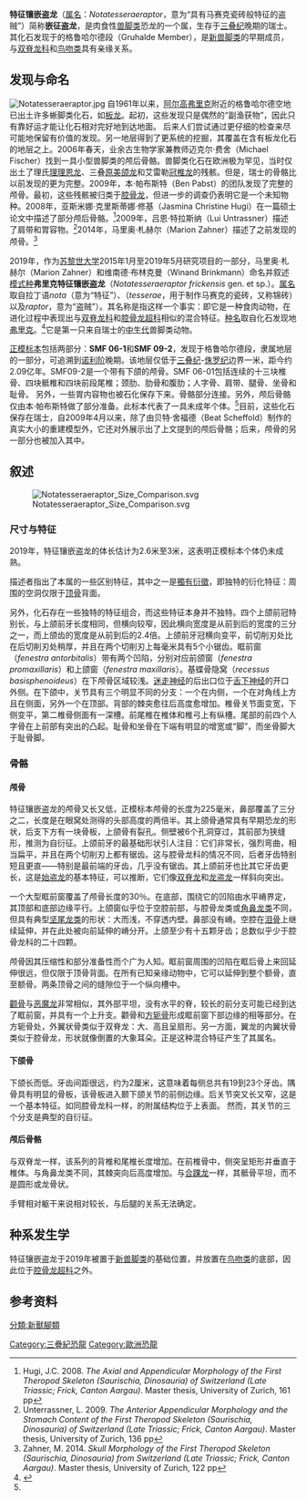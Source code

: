 {{automatic taxobox
| taxon = Notatesseraeraptor
| fossil_range = [[三叠纪|三叠纪]]晚期,<br>~{{fossil range|209}}
| image=Coelophysoid.JPG
| image_caption = [[正模标本|正模标本]]，位于瑞士弗里克博物馆
| display_parents = 2
| authority = Zahner & Brinkmann, 2019 
| type_species = '''弗里克特征镶嵌盗龙'''<br/>'''''Notatesseraeraptor frickensis'''''
| type_species_authority = Zahner & Brinkmann, 2019
}}

'''特征镶嵌盗龙'''（[[属名|属名]]：''Notatesseraeraptor''，意为“具有马赛克瓷砖般特征的盗贼”）简称'''嵌征盗龙'''，是肉食性[[兽脚类|兽脚类]]恐龙的一个属，生存于[[三叠纪|三叠纪]]晚期的瑞士。其化石发现于{{link-en|克莱特高组|Klettgau Formation}}的格鲁哈尔德段（Gruhalde Member），是[[新兽脚类|新兽脚类]]的早期成员，与[[双脊龙科|双脊龙科]]和[[鸟吻类|鸟吻类]]具有亲缘关系。

==发现与命名==
[[File:Notatesseraeraptor.jpg|thumb]]
自1961年以来，[[阿尔高|阿尔高]][[弗里克|弗里克]]附近的格鲁哈尔德空地已出土许多蜥脚类化石，如[[板龙|板龙]]。起初，这些发现只是偶然的“副渔获物”，因此只有靠好运才能让化石相对完好地到达地面。 后来人们尝试通过更仔细的检查来尽可能地保留有价值的发现。另一地层得到了更系统的挖掘，其覆盖在含有板龙化石的地层之上。2006年春天，业余古生物学家兼教师迈克尔·费舍（Michael Fischer）找到一具小型兽脚类的颅后骨骼。兽脚类化石在欧洲极为罕见，当时仅出土了理氏[[理理恩龙|理理恩龙]]、三叠[[原美颌龙|原美颌龙]]和艾雷勒[[冠椎龙|冠椎龙]]的残骸。但是，瑞士的骨骼比以前发现的更为完整。2009年，本·帕布斯特（Ben Pabst）的团队发现了完整的颅骨。最初，这些残骸被归类于[[腔骨龙|腔骨龙]]，但进一步的调查仍表明它是一个未知物种。2008年，亚斯米娜·克里斯蒂娜·修基（Jasmina Christine Hugi）在一篇硕士论文中描述了部分颅后骨骼。<ref>Hugi, J.C. 2008. ''The Axial and Appendicular Morphology of the First Theropod Skeleton (Saurischia, Dinosauria) of Switzerland (Late Triassic; Frick, Canton Aargau)''. Master thesis, University of Zurich, 161 pp</ref>2009年，吕恩·特拉斯纳（Lui Untrassner）描述了肩带和胃容物。<ref>Unterrassner, L. 2009. ''The Anterior Appendicular Morphology and the Stomach Content of the First Theropod Skeleton (Saurischia, Dinosauria) of Switzerland (Late Triassic; Frick, Canton Aargau)''. Master thesis, University of Zurich, 136 pp</ref>2014年，马里奥·札赫尔（Marion Zahner）描述了之前发现的颅骨。<ref>Zahner, M. 2014. ''Skull Morphology of the First Theropod Skeleton (Saurischia, Dinosauria) from Switzerland (Late Triassic; Frick, Canton Aargau)''. Master thesis, University of Zurich, 122 pp</ref>

2019年，作为[[苏黎世大学|苏黎世大学]]2015年1月至2019年5月研究项目的一部分，马里奥·札赫尔（Marion Zahner）和维南德·布林克曼（Winand Brinkmann）命名并叙述[[模式种|模式种]]'''弗里克特征镶嵌盗龙'''（''Notatesseraeraptor frickensis'' gen. et sp.）。[[属名|属名]]取自拉丁语''nota''（意为“特征”）、（''tesserae''，用于制作马赛克的瓷砖，又称锦砖）以及''raptor''，意为“盗贼”）。其名称是指这样一个事实：即它是一种食肉动物，在进化过程中表现出与[[双脊龙科|双脊龙科]]和[[腔骨龙超科|腔骨龙超科]]相似的混合特征。[[种名|种名]]取自化石发现地[[弗里克|弗里克]]。<ref name="Zahner2019">{{cite journal |author1=Marion Zahner | author2=Winand Brinkmann |year=2019 |title=A Triassic averostran-line theropod from Switzerland and the early evolution of dinosaurs |journal=Nature Ecology & Evolution |volume=3 |issue= |pages= |doi=10.1038/s41559-019-0941-z |pmc=6669044 }}</ref>它是第一只来自瑞士的[[中生代|中生代]]兽脚类动物。

[[正模标本|正模标本]]包括两部分：'''SMF 06-1'''和'''SMF 09-2'''，发现于格鲁哈尔德段，隶属{{link-en|克莱特高组|Klettgau Formation}}地层的一部分，可追溯到[[诺利阶|诺利阶]]晚期。该地层仅低于[[三叠纪|三叠纪]]-[[侏罗纪|侏罗纪]]边界一米，距今约2.09亿年。SMF09-2是一个带有下颌的颅骨。SMF 06-01包括连续的十三块椎骨、四块骶椎和四块前段尾椎；颈肋、肋骨和腹肋；人字骨、肩带、腿骨、坐骨和耻骨。 另外，一些胃内容物也被石化保存下来。骨骼部分连接。另外，颅后骨骼仅由本·帕布斯特做了部分准备。此标本代表了一具未成年个体。<ref name="Zahner2019"/>目前，这些化石保存在瑞士{{link-en|弗里克博物馆|Sauriermuseum Frick}}，自2009年4月以来，除了由贝特·舍福德（Beat Scheffold）制作的真实大小的重建模型外，它还对外展示出了上文提到的颅后骨骼；后来，颅骨的另一部分也被加入其中。

==叙述==
[[File:Notatesseraeraptor_Size_Comparison.svg|thumb]]
===尺寸与特征===
2019年，特征镶嵌盗龙的体长估计为2.6米至3米，这表明正模标本个体仍未成熟。

描述者指出了本属的一些区别特征，其中之一是[[獨有衍徵|獨有衍徵]]，即独特的衍化特征：{{link-en|眶前窗|fenestra antorbitalis}}周围的空洞仅限于[[顶骨|顶骨]]背面。

另外，化石存在一些独特的特征组合，而这些特征本身并不独特。四个上颌前冠特别长，与上颌前牙长度相同，但横向较窄，因此横向宽度是从前到后的宽度的三分之一，而上颌齿的宽度是从前到后的2.4倍。上颌前牙冠横向变平，前切削刃处比在后切削刃处稍厚，并且在两个切削刃上每毫米具有5个小锯齿。眶前窗（''fenestra antorbitalis''）带有两个凹陷，分别对应前颌窗（''fenestra promaxillaris''）和上颌窗（''fenestra maxillaris''）。基蝶骨隐窝（''recessus basisphenoideus''）在下颅骨区域较浅。[[迷走神经|迷走神经]]的后出口位于[[舌下神经|舌下神经]]的开口外侧。在下颌中，关节具有三个明显不同的分支：一个在内侧，一个在对角线上方且在侧面，另外一个在顶部。背部的棘突愈往后高度愈增加。椎骨关节面变宽，下侧变平，第二椎骨侧面有一深槽。前尾椎在椎体和椎弓上有纵槽。尾部的前四个人字骨在上前部有突出的凸起。耻骨和坐骨在下端有明显的增宽或“脚”，而坐骨脚大于耻骨脚。 
===骨骼===
====颅骨====
特征镶嵌盗龙的颅骨又长又低，正模标本颅骨的长度为225毫米，鼻部覆盖了三分之二，长度是在眼窝处测得的头部高度的两倍半。其上颌骨通常具有早期恐龙的形状，后支下方有一块骨板，上颌骨有裂孔。侧壁被6个孔洞穿过，其前部为狭缝形，推测为自衍征。上颌前牙的最基础形状引人注目：它们非常长，强烈弯曲，相当扁平，并且在两个切削刃上都有锯齿。这与腔骨龙科的情况不同，后者牙齿特别短且更直――特别是最前端的牙齿，几乎没有锯齿。其上颌前牙也比其它牙齿更长，这是[[始盗龙|始盗龙]]的基本特征，可以推断，它们像[[双脊龙|双脊龙]]和[[龙盗龙|龙盗龙]]一样斜向突出。

一个大型眶前窗覆盖了颅骨长度的30％。在底部，围绕它的凹陷由水平嵴界定，其顶部和底部边缘平行。上颌窗似乎位于空腔前部，与腔骨龙类或[[角鼻龙类|角鼻龙类]]不同，但具有典型[[坚尾龙类|坚尾龙类]]的形状：大而浅，不穿透内壁。鼻部没有嵴。空腔在[[泪骨|泪骨]]上继续延伸，并在此处被向前延伸的嵴分开。上颌至少有十五颗牙齿；总数似乎少于腔骨龙科的二十四颗。

颅骨因其压缩性和部分准备性而个广为人知。眶前窗周围的凹陷在眶后骨上来回延伸很远，但仅限于顶骨背面。在所有已知亲缘动物中，它可以延伸到整个额骨，直至额骨。两条顶骨之间的缝隙位于一个纵向槽中。

[[颧骨|颧骨]]与[[恶魔龙|恶魔龙]]非常相似，其外部平坦，没有水平的脊，较长的前分支可能已经到达了眶前窗，并具有一个上升支。颧骨和[[方轭骨|方轭骨]]形成眶前窗下部边缘的相等部分。在方轭骨处，外翼状骨类似于双脊龙：大、高且呈扇形。另一方面，翼龙的内翼状骨类似于腔骨龙，形状就像倒置的大象耳朵。正是这种混合特征产生了其属名。

====下颌骨====
下颌长而低。牙齿间距很远，约为2厘米，这意味着每侧总共有19到23个牙齿。隅骨具有明显的骨板，该骨板进入颞下颌关节的前侧边缘。后关节突又长又窄，这是一个基本特征。如同腔骨龙科一样，{{link-en|下颌降肌|musculus depressor mandibulae}}的附属结构位于上表面。 然而，其关节的三个分支是典型的自衍征。 
====颅后骨骼====
与双脊龙一样，该系列的背椎和尾椎长度增加。在前椎骨中，侧突呈矩形并垂直于椎体。与角鼻龙类不同，其棘突向后高度增加。与[[合踝龙|合踝龙]]一样，其骶骨平坦，而不是圆形或龙骨状。

手臂相对躯干来说相对较长，与后腿的关系无法确定。

==种系发生学==
特征镶嵌盗龙于2019年被置于[[新兽脚类|新兽脚类]]的基础位置，并放置在[[鸟吻类|鸟吻类]]的底部，因此位于[[腔骨龙超科|腔骨龙超科]]之外。 

==参考资料==
{{Reflist}}
{{獸腳亞目|N.}}
{{Taxonbar|from=Q65194526}}

[[Category:三疊紀恐龍|Category:三疊紀恐龍]]
[[分類:新獸腳類|分類:新獸腳類]]
[[Category:歐洲恐龍|Category:歐洲恐龍]]
